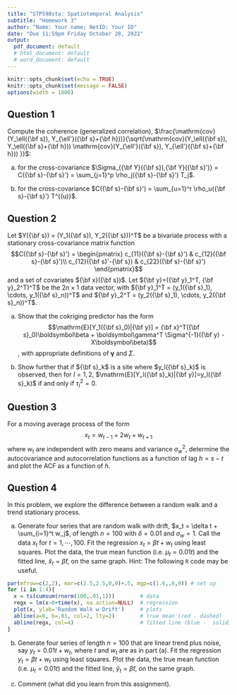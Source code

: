 ```yaml
---
title: "STP598sta: Spatiotemporal Analysis"
subtitle: "Homework 3"
author: "Name: Your name; NetID: Your ID"
date: "Due 11:59pm Friday October 28, 2022"
output:
  pdf_document: default
  # html_document: default
  # word_document: default
---
```


```r
knitr::opts_chunk$set(echo = TRUE)
knitr::opts_chunk$set(message = FALSE)
options(width = 1000)
```

## Question 1

Compute the coherence (generalized correlation), $\frac{\mathrm{cov}(Y_\ell({\bf s}), Y_{\ell'}({\bf s}+{\bf h}))}{\sqrt{\mathrm{cov}(Y_\ell({\bf s}), Y_\ell({\bf s}+{\bf h})) \mathrm{cov}(Y_{\ell'}({\bf s}), Y_{\ell'}({\bf s}+{\bf h})) }}$:

(a) for the cross-covariance $\Sigma_{{\bf Y}({\bf s}),{\bf Y}({\bf s}')} = C({\bf s}-{\bf s}') = \sum_{j=1}^p \rho_j({\bf s}-{\bf s}') T_j$.

(b) for the cross-covariance $C({\bf s}-{\bf s}') = \sum_{u=1}^r \rho_u({\bf s}-{\bf s}') T^{(u)}$.



## Question 2

Let $Y({\bf s}) = (Y_1({\bf s}), Y_2({\bf s}))^T$ be a bivariate process with a stationary cross-covariance matrix function
$$C({\bf s}-{\bf s}') = \begin{pmatrix} c_{11}({\bf s}-{\bf s}') & c_{12}({\bf s}-{\bf s}')\\ c_{12}({\bf s}'-{\bf s}) & c_{22}({\bf s}-{\bf s}') \end{pmatrix}$$
and a set of covariates ${\bf x}({\bf s})$. Let ${\bf y}=({\bf y}_1^T, {\bf y}_2^T)^T$ be the $2n\times 1$ data vector, with ${\bf y}_1^T = (y_1({\bf s}_1), \cdots, y_1({\bf s}_n))^T$ and ${\bf y}_2^T = (y_2({\bf s}_1), \cdots, y_2({\bf s}_n))^T$.

(a) Show that the cokriging predictor has the form $$\mathrm{E}[Y_1({\bf s}_0)|{\bf y}] = {\bf x}^T({\bf s}_0)\boldsymbol\beta + \boldsymbol\gamma^T \Sigma^{-1}({\bf y} - X\boldsymbol\beta)$$, with appropriate definitions of $\boldsymbol\gamma$ and $\Sigma$.


(b) Show further that if ${\bf s}_k$ is a site where $y_l({\bf s}_k)$ is observed, then for $l=1,2$, $\mathrm{E}[Y_l({\bf s}_k)|{\bf y}]=y_l({\bf s}_k)$ if and only if $\tau^2_l=0$.


## Question 3

For a moving average process of the form
$$x_t = w_{t-1} + 2 w_t +  w_{t+1}$$
where $w_t$ are independent with zero means and variance $\sigma^2_w$, determine the autocovariance and autocorrelation functions as a function of lag $h=s-t$ and plot the ACF as a function of $h$.


## Question 4

In this problem, we explore the difference between a random walk and a trend stationary process.

(a) Generate four series that are random walk with drift, $x_t = \delta t + \sum_{i=1}^t w_j$, of length $n=100$ with $\delta=0.01$ and $\sigma_w=1$. Call the data $x_t$ for $t=1,\cdots, 100$. Fit the regression $x_t = \beta t + w_t$ using least squares. Plot the data, the true mean function (i.e. $\mu_t = 0.01t$) and the fitted line, $\hat x_t = \hat\beta t$, on the same graph. Hint: The following `R` code may be useful.

```r
par(mfrow=c(2,2), mar=c(2.5,2.5,0,0)+.5, mgp=c(1.6,.6,0)) # set up 
for (i in 1:4){
  x = ts(cumsum(rnorm(100,.01,1)))        # data
  regx = lm(x~0+time(x), na.action=NULL)  # regression
  plot(x, ylab='Random Walk w Drift')     # plots
  abline(a=0, b=.01, col=2, lty=2)        # true mean (red - dashed)
  abline(regx, col=4)                     # fitted line (blue -  solid)
}
```

(b) Generate four series of length $n=100$ that are linear trend plus noise, say $y_t =0.01t +w_t$, where $t$ and $w_t$ are as in part (a). Fit the regression $y_t = \beta t +w_t$ using least squares. Plot the data, the true mean function (i.e. $\mu_t=0.01 t$) and the fitted line, $\hat y_t = \hat\beta t$, on the same graph.

(c) Comment (what did you learn from this assignment).
